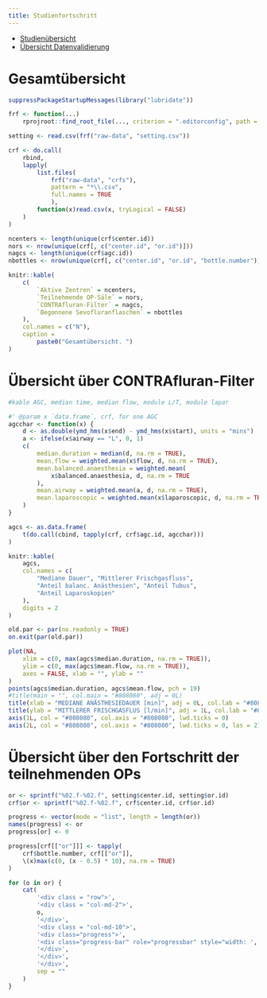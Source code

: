 ```yaml
---
title: Studienfortschritt
---
```


- [Studienübersicht](index.html)
- [Übersicht Datenvalidierung](validate.html)

# Gesamtübersicht

```r
suppressPackageStartupMessages(library("lubridate"))

frf <- function(...)
    rprojroot::find_root_file(..., criterion = ".editorconfig", path = ".")

setting <- read.csv(frf("raw-data", "setting.csv"))

crf <- do.call(
    rbind,
    lapply(
        list.files(
            frf("raw-data", "crfs"),
            pattern = "*\\.csv",
            full.names = TRUE
            ),
        function(x)read.csv(x, tryLogical = FALSE)
    )
)

ncenters <- length(unique(crf$center.id))
nors <- nrow(unique(crf[, c("center.id", "or.id")]))
nagcs <- length(unique(crf$agc.id))
nbottles <- nrow(unique(crf[, c("center.id", "or.id", "bottle.number")]))

knitr::kable(
    c(
        `Aktive Zentren` = ncenters,
        `Teilnehmende OP-Säle` = nors,
        `CONTRAfluran-Filter` = nagcs,
        `Begonnene Sevofluranflaschen` = nbottles
    ),
    col.names = c("N"),
    caption =
        paste0("Gesamtübersicht. ")
)
```

# Übersicht über CONTRAfluran-Filter

```r
#kable AGC, median time, median flow, module L/T, module lapar

#' @param x `data.frame`, crf, for one AGC
agcchar <- function(x) {
    d <- as.double(ymd_hms(x$end) - ymd_hms(x$start), units = "mins")
    a <- ifelse(x$airway == "L", 0, 1)
    c(
        median.duration = median(d, na.rm = TRUE),
        mean.flow = weighted.mean(x$flow, d, na.rm = TRUE),
        mean.balanced.anaesthesia = weighted.mean(
            x$balanced.anaesthesia, d, na.rm = TRUE
        ),
        mean.airway = weighted.mean(a, d, na.rm = TRUE),
        mean.laparoscopic = weighted.mean(x$laparoscopic, d, na.rm = TRUE)
    )
}

agcs <- as.data.frame(
    t(do.call(cbind, tapply(crf, crf$agc.id, agcchar)))
)

knitr::kable(
    agcs,
    col.names = c(
        "Mediane Dauer", "Mittlerer Frischgasfluss",
        "Anteil balanc. Anästhesien", "Anteil Tubus",
        "Anteil Laparoskopien"
    ),
    digits = 2
)
```

```r
old.par <- par(no.readonly = TRUE)
on.exit(par(old.par))

plot(NA,
    xlim = c(0, max(agcs$median.duration, na.rm = TRUE)),
    ylim = c(0, max(agcs$mean.flow, na.rm = TRUE)),
    axes = FALSE, xlab = "", ylab = ""
)
points(agcs$median.duration, agcs$mean.flow, pch = 19)
#title(main = "", col.main = "#808080", adj = 0L)
title(xlab = "MEDIANE ANÄSTHESIEDAUER [min]", adj = 0L, col.lab = "#808080")
title(ylab = "MITTLERER FRISCHGASFLUS [l/min]", adj = 1L, col.lab = "#808080")
axis(1L, col = "#808080", col.axis = "#808080", lwd.ticks = 0)
axis(2L, col = "#808080", col.axis = "#808080", lwd.ticks = 0, las = 2)
```


# Übersicht über den Fortschritt der teilnehmenden OPs

```r
or <- sprintf("%02.f-%02.f", setting$center.id, setting$or.id)
crf$or <- sprintf("%02.f-%02.f", crf$center.id, crf$or.id)

progress <- vector(mode = "list", length = length(or))
names(progress) <- or
progress[or] <- 0

progress[crf[["or"]]] <- tapply(
    crf$bottle.number, crf[["or"]],
    \(x)max(c(0, (x - 0.5) * 10), na.rm = TRUE)
)

for (o in or) {
    cat(
        '<div class = "row">',
        '<div class = "col-md-2">',
        o,
        '</div>',
        '<div class = "col-md-10">',
        '<div class="progress">',
        '<div class="progress-bar" role="progressbar" style="width: ', progress[[o]], '%;" aria-valuenow="', progress[[o]], '" aria-valuemin="0" aria-valuemax="100"></div>',
        '</div>',
        '</div>',
        '</div>',
        sep = ""
    )
}
```

